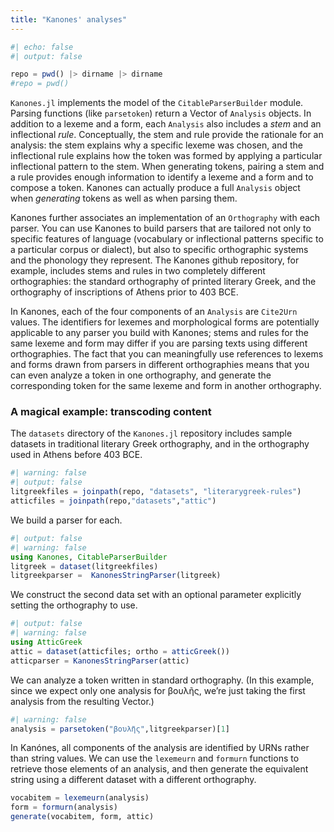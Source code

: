 ```yaml
---
title: "Kanones' analyses"
---
```



```julia
#| echo: false
#| output: false

repo = pwd() |> dirname |> dirname
#repo = pwd()
```





`Kanones.jl` implements the model of the `CitableParserBuilder` module.  Parsing functions (like `parsetoken`) return a Vector of `Analysis` objects.  In addition to a lexeme and a form, each `Analysis` also includes a *stem* and an inflectional *rule*. Conceptually, the stem and rule provide the rationale for an analysis: the stem explains why a specific lexeme was chosen, and the inflectional rule explains how the token was formed by applying a particular inflectional pattern to the stem.  When generating tokens, pairing a stem and a rule provides enough information to identify a lexeme and a form and to compose a token.  Kanones can actually produce a full `Analysis` object when *generating* tokens as well as when parsing them. 

Kanones further associates an implementation of an `Orthography` with each parser. You can use Kanones to build parsers that are tailored not only to specific features of language (vocabulary or inflectional patterns specific to a particular corpus or dialect), but also to specific orthographic systems and the phonology they represent. The Kanones github repository, for example, includes stems and rules in two completely different orthographies: the standard orthography of printed literary Greek, and the orthography of inscriptions of Athens prior to 403 BCE. 

In Kanones, each of the four components of an `Analysis` are `Cite2Urn` values. The identifiers for lexemes and morphological forms are potentially applicable to any parser you build with Kanones; stems and rules for the same lexeme and form may differ if you are parsing texts using different orthographies. The fact that you can meaningfully use references to lexems and forms drawn from parsers in different orthographies means that you can even analyze a token in one orthography, and generate the corresponding token for the same lexeme and form in another orthography.

### A magical example: transcoding content

The `datasets` directory of the `Kanones.jl` repository includes sample datasets in traditional literary Greek orthography, and in the orthography used in Athens before 403 BCE.

```julia
#| warning: false
#| output: false
litgreekfiles = joinpath(repo, "datasets", "literarygreek-rules")
atticfiles = joinpath(repo,"datasets","attic")
```


We build a parser for each.

```julia
#| output: false
#| warning: false
using Kanones, CitableParserBuilder
litgreek = dataset(litgreekfiles)
litgreekparser =  KanonesStringParser(litgreek)
```

We construct the second data set with an optional parameter explicitly setting the orthography to use.


```julia
#| output: false
#| warning: false
using AtticGreek
attic = dataset(atticfiles; ortho = atticGreek())
atticparser = KanonesStringParser(attic)
```

We can analyze a token written in standard orthography. (In this example, since we expect only one analysis for βουλῆς, we're just taking the first analysis from the resulting Vector.)

```julia
#| warning: false
analysis = parsetoken("βουλῆς",litgreekparser)[1]
```

In Kanónes, all components of the analysis are identified by URNs rather than string values. We can use the `lexemeurn` and `formurn` functions to retrieve those elements of an analysis, and then generate the equivalent string using a different dataset with a different orthography.


```julia
vocabitem = lexemeurn(analysis)
form = formurn(analysis)
generate(vocabitem, form, attic)
```
